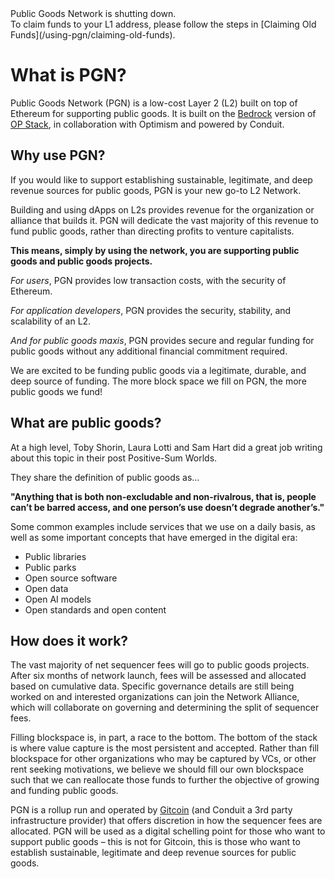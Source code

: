 
<Callout type="warning" emoji="⚠️">
  Public Goods Network is shutting down.<br/>To claim funds to your L1 address, please follow the steps in [Claiming Old Funds](/using-pgn/claiming-old-funds).
</Callout>

<br />

# What is PGN?

Public Goods Network (PGN) is a low-cost Layer 2 (L2) built on top of Ethereum for supporting public goods. It is built on the [Bedrock](https://stack.optimism.io/docs/releases/bedrock/explainer/) version of [OP Stack](https://stack.optimism.io/), in collaboration with Optimism and powered by Conduit.

## Why use PGN?

If you would like to support establishing sustainable, legitimate, and deep revenue sources for public goods, PGN is your new go-to L2 Network.

Building and using dApps on L2s provides revenue for the organization or alliance that builds it. PGN will dedicate the vast majority of this revenue to fund public goods, rather than directing profits to venture capitalists. 

**This means, simply by using the network, you are supporting public goods and public goods projects.**

*For users*, PGN provides low transaction costs, with the security of Ethereum. 

*For application developers*, PGN provides the security, stability, and scalability of an L2. 

*And for public goods maxis*, PGN provides secure and regular funding for public goods without any additional financial commitment required. 

We are excited to be funding public goods via a legitimate, durable, and deep source of funding. The more block space we fill on PGN, the more public goods we fund!

## What are public goods?

At a high level, Toby Shorin, Laura Lotti and Sam Hart did a great job writing about this topic in their post Positive-Sum Worlds. 

They share the definition of public goods as… 

**"Anything that is both non-excludable and non-rivalrous, that is, people can’t be barred access, and one person’s use doesn’t degrade another’s."**

Some common examples include services that we use on a daily basis, as well as some important concepts that have emerged in the digital era:
* Public libraries
* Public parks
* Open source software
* Open data
* Open AI models
* Open standards and open content

## How does it work?

The vast majority of net sequencer fees will go to public goods projects. After six months of network launch, fees will be assessed and allocated based on cumulative data. Specific governance details are still being worked on and interested organizations can join the Network Alliance, which will collaborate on governing and determining the split of sequencer fees.

Filling blockspace is, in part, a race to the bottom. The bottom of the stack is where value capture is the most persistent and accepted. Rather than fill blockspace for other organizations who may be captured by VCs, or other rent seeking motivations, we believe we should fill our own blockspace such that we can reallocate those funds to further the objective of growing and funding public goods.

PGN is a rollup run and operated by [Gitcoin](https://www.gitcoin.co/) (and Conduit a 3rd party infrastructure provider) that offers discretion in how the sequencer fees are allocated. PGN will be used as a digital schelling point for those who want to support public goods – this is not for Gitcoin, this is those who want to establish sustainable, legitimate and deep revenue sources for public goods.
